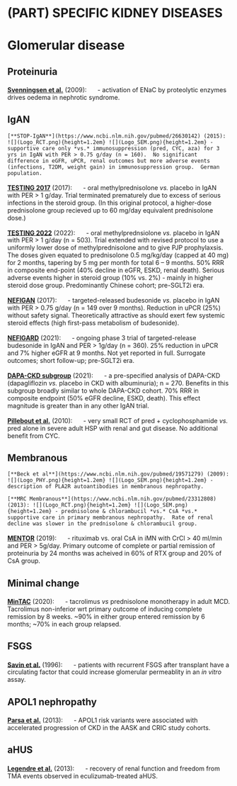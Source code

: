 # (PART) SPECIFIC KIDNEY DISEASES {-}

# Glomerular disease

## Proteinuria

[**Svenningsen et al.**](https://www.ncbi.nlm.nih.gov/pubmed/19073825) (2009): ![](Logo_PHY.png){height=1.2em} - activation of ENaC by proteolytic enzymes drives oedema in nephrotic syndrome.  


## IgAN
```block2
[**STOP-IgAN**](https://www.ncbi.nlm.nih.gov/pubmed/26630142) (2015): ![](Logo_RCT.png){height=1.2em} ![](Logo_SEM.png){height=1.2em} - supportive care only *vs.* immunosuppression (pred, CYC, aza) for 3 yrs in IgAN with PER > 0.75 g/day (n = 160).  No significant difference in eGFR, uPCR, renal outcomes but more adverse events (infections, T2DM, weight gain) in immunosuppression group.  German population.  

```

[**TESTING 2017**](https://www.ncbi.nlm.nih.gov/pubmed/28763548) (2017): ![](Logo_RCT.png){height=1.2em} - oral methylprednisolone *vs.* placebo in IgAN with PER > 1 g/day.  Trial terminated prematurely due to excess of serious infections in the steroid group.  (In this original protocol, a higher-dose prednisolone group recieved up to 60 mg/day equivalent prednisolone dose.)  

[**TESTING 2022**](https://pubmed.ncbi.nlm.nih.gov/35579642/) (2022): ![](Logo_RCT.png){height=1.2em} - oral methylprednsiolone *vs.* placebo in IgAN with PER > 1 g/day (n = 503).  Trial extended with revised protocol to use a uniformly lower dose of methylprednisolone and to give PJP prophylaxsis.  The doses given equated to prednisolone 0.5 mg/kg/day (capped at 40 mg) for 2 months, tapering by 5 mg per month for total 6 -- 9 months.  50% RRR in composite end-point (40% decline in eGFR, ESKD, renal death).  Serious adverse events higher in steroid group (10% vs. 2%) - mainly in higher steroid dose group.  Predominantly Chinese cohort; pre-SGLT2i era.  

[**NEFIGAN**](https://pubmed.ncbi.nlm.nih.gov/28363480/) (2017): ![](Logo_RCT.png){height=1.2em} - targeted-released budesonide *vs.* placebo in IgAN with PER > 0.75 g/day (n = 149 over 9 months).  Reduction in uPCR (25%) without safety signal.  Theoretically attractive as should exert few systemic steroid effects (high first-pass metabolism of budesonide).  

[**NEFIGARD**](https://www.kireports.org/article/S2468-0249(21)01014-7/fulltext) (2021): ![](Logo_RCT.png){height=1.2em} - ongoing phase 3 trial of targeted-release budesonide in IgAN and PER > 1g/day (n = 360).  25% reduction in uPCR and 7% higher eGFR at 9 months.  Not yet reported in full.  Surrogate outcomes; short follow-up; pre-SGLT2i era.  

[**DAPA-CKD subgroup**](https://pubmed.ncbi.nlm.nih.gov/33878338/) (2021): ![](Logo_RCT.png){height=1.2em} - a pre-specified analysis of DAPA-CKD (dapagliflozin *vs.* placebo in CKD with albuminuria); n = 270.  Benefits in this subgroup broadly similar to whole DAPA-CKD cohort.  70% RRR in composite endpoint (50% eGFR decline, ESKD, death).  This effect magnitude is greater than in any other IgAN trial.  

[**Pillebout et al.**](https://pubmed.ncbi.nlm.nih.gov/20505654/) (2010): ![](Logo_RCT.png){height=1.2em} - very small RCT of pred + cyclophosphamide *vs.* pred alone in severe adult HSP with renal and gut disease.  No additional benefit from CYC.  


## Membranous 

```block2
[**Beck et al**](https://www.ncbi.nlm.nih.gov/pubmed/19571279) (2009): ![](Logo_PHY.png){height=1.2em} ![](Logo_SEM.png){height=1.2em} - description of PLA2R autoantibodies in membranous nephropathy.  

[**MRC Membranous**](https://www.ncbi.nlm.nih.gov/pubmed/23312808) (2013): ![](Logo_RCT.png){height=1.2em} ![](Logo_SEM.png){height=1.2em} - prednisolone & chlorambucil *vs.* CsA *vs.* supportive care in primary membranous nephropathy.  Rate of renal decline was slower in the prednisolone & chlorambucil group.  

```

[**MENTOR**](https://www.ncbi.nlm.nih.gov/pubmed/31269364) (2019): ![](Logo_RCT.png){height=1.2em} - rituximab vs. oral CsA in iMN with CrCl \> 40 ml/min and PER > 5g/day.  Primary outcome of complete or partial remission of proteinuria by 24 months was acheived in 60% of RTX group and 20% of CsA group.  

## Minimal change
[**MinTAC**](https://cjasn.asnjournals.org/content/early/2020/01/16/CJN.06180519) (2020): ![](Logo_RCT.png){height=1.2em} - tacrolimus *vs* prednisolone monotherapy in adult MCD.  Tacrolimus non-inferior wrt primary outcome of inducing complete remission by 8 weeks.  ~90% in either group entered remission by 6 months; ~70% in each group relapsed.  


<!-- see also [UKKW 2019](http://www.ukkw.org.uk/wp-content/uploads/2019/08/O334.pdf)-->

## FSGS

[**Savin et al.**](https://www.ncbi.nlm.nih.gov/pubmed/8596570) (1996): ![](Logo_PHY.png){height=1.2em} - patients with recurrent FSGS after transplant have a circulating factor that could increase glomerular permeablity in an *in vitro* assay.  

## APOL1 nephropathy {#Apol1}

[**Parsa et al.**](https://www.ncbi.nlm.nih.gov/pubmed/24206458) (2013): ![](Logo_OBS.png){height=1.2em} - APOL1 risk variants were associated with accelerated progression of CKD in the AASK and CRIC study cohorts.  

## aHUS

[**Legendre et al.**](https://www.ncbi.nlm.nih.gov/pubmed/23738544) (2013): ![](Logo_OBS.png){height=1.2em} - recovery of renal function and freedom from TMA events observed in eculizumab-treated aHUS.  
